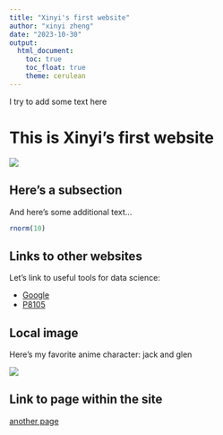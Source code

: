 ```yaml
---
title: "Xinyi's first website"
author: "xinyi zheng"
date: "2023-10-30"
output: 
  html_document:
    toc: true
    toc_float: true
    theme: cerulean
---
```


I try to add some text here

# This is Xinyi's first website

![](https://cdn.britannica.com/92/6792-004-C757C6D7/The-Birth-of-Venus-canvas-Sandro-Botticelli.jpg)

## Here's a subsection
And here's some additional text...

```r
rnorm(10)
```

## Links to other websites

Let's link to useful tools for data science:

* [Google](https://www.google.com/)
* [P8105](https://p8105.com)

## Local image

Here's my favorite anime character: jack and glen

![](image/yyye.png)

## Link to page within the site

[another page](index.html)


